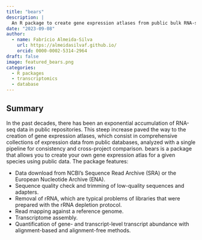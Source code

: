 ```yaml
---
title: "bears"
description: |
  An R package to create gene expression atlases from public bulk RNA-seq data
date: "2023-09-08"
author: 
  - name: Fabrício Almeida-Silva
    url: https://almeidasilvaf.github.io/
    orcid: 0000-0002-5314-2964
draft: false
image: featured_bears.png
categories:
  - R packages
  - transcriptomics
  - database
---
```


## Summary

In the past decades, there has been an exponential accumulation of RNA-seq data 
in public repositories. This steep increase paved the way to the creation of 
gene expression atlases, which consist in comprehensive collections of 
expression data from public databases, analyzed with a single pipeline for 
consistency and cross-project comparison. bears is a package that allows you 
to create your own gene expression atlas for a given species using public 
data. The package features:

- Data download from NCBI’s Sequence Read Archive (SRA) or the European 
Nucleotide Archive (ENA).
- Sequence quality check and trimming of low-quality sequences and adapters.
- Removal of rRNA, which are typical problems of libraries that were prepared 
with the rRNA depletion protocol.
- Read mapping against a reference genome.
- Transcriptome assembly.
- Quantification of gene- and transcript-level transcript abundance 
with alignment-based and alignment-free methods.
